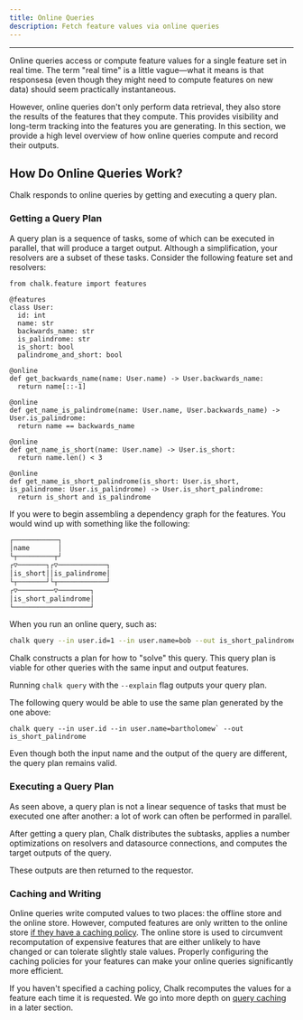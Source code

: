 ```yaml
---
title: Online Queries
description: Fetch feature values via online queries
---
```



---

Online queries access or compute feature values for a single feature
set in real time. The term "real time" is a little vague—what it
means is that responsesa (even though they might need to compute
features on new data) should seem practically instantaneous.

However, online queries don't only perform data retrieval, they also store
the results of the features that they compute. This provides visibility and
long-term tracking into the features you are generating. In this section,
we provide a high level overview of how online queries compute and record
their outputs.

## How Do Online Queries Work?

Chalk responds to online queries by getting and executing a query plan.

### Getting a Query Plan

A query plan is a sequence of tasks, some of which can be executed in parallel,
that will produce a target output. Although a simplification, your resolvers
are a subset of these tasks. Consider the following feature set and resolvers:

```
from chalk.feature import features

@features
class User:
  id: int
  name: str
  backwards_name: str
  is_palindrome: str
  is_short: bool
  palindrome_and_short: bool

@online
def get_backwards_name(name: User.name) -> User.backwards_name:
  return name[::-1]

@online
def get_name_is_palindrome(name: User.name, User.backwards_name) -> User.is_palindrome:
  return name == backwards_name

@online
def get_name_is_short(name: User.name) -> User.is_short:
  return name.len() < 3

@online
def get_name_is_short_palindrome(is_short: User.is_short, is_palindrome: User.is_palindrome) -> User.is_short_palindrome:
  return is_short and is_palindrome
```

If you were to begin assembling a dependency graph for the features. You would wind up with something
like the following:

```bash
┌───────────┐
│name       │
└┬─────────┬┘
┌▽───────┐┌▽────────────┐
│is_short││is_palindrome│
└┬───────┘└┬────────────┘
┌▽─────────▽────────┐
│is_short_palindrome│
└───────────────────┘
```

When you run an online query, such as:

```bash
chalk query --in user.id=1 --in user.name=bob --out is_short_palindrome
```

Chalk constructs a plan for how to "solve" this query. This query plan is viable
for other queries with the same input and output features.

<TipInfo> Running `chalk query` with the `--explain` flag outputs your query plan. </TipInfo>

The following query would be able to use the same plan generated by the one above:

```
chalk query --in user.id --in user.name=bartholomew` --out is_short_palindrome
```

Even though both the input name and the output of the query are different, the query plan
remains valid.

### Executing a Query Plan

As seen above, a query plan is not a linear sequence of tasks that must
be executed one after another: a lot of work can often be performed in
parallel.

After getting a query plan, Chalk distributes the subtasks, applies
a number optimizations on resolvers and datasource connections, and
computes the target outputs of the query.

These outputs are then returned to the requestor.

### Caching and Writing

Online queries write computed values to two places: the offline store
and the online store. However, computed features are only written to
the online store [if they have a caching policy](/docs/feature-caching).
The online store is used to circumvent recomputation of expensive features
that are either unlikely to have changed or can tolerate slightly stale
values. Properly configuring the caching policies for your features
can make your online queries significantly more efficient.

If you haven't specified a caching policy, Chalk recomputes the
values for a feature each time it is requested. We go into more depth
on [query caching](/docs/query-caching) in a later section.
